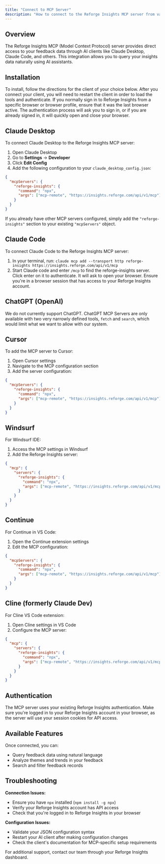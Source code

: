 ```yaml
---
title: "Connect to MCP Server"
description: "How to connect to the Reforge Insights MCP server from various AI clients."
---
```


## Overview

The Reforge Insights MCP (Model Context Protocol) server provides direct access to your feedback data through AI clients like Claude Desktop, Claude Code, and others. This integration allows you to query your insights data naturally using AI assistants.

## Installation

To install, follow the directions for the client of your choice below. After you connect your client, you will need to restart the client in order to load the tools and authenticate. If you normally sign in to Reforge Insights from a specific browser or browser profile, ensure that it was the last browser active. The authentication process will ask you to sign in, or if you are already signed in, it will quickly open and close your browser.

## Claude Desktop

To connect Claude Desktop to the Reforge Insights MCP server:

1. Open Claude Desktop
2. Go to **Settings** → **Developer**
3. Click **Edit Config**
4. Add the following configuration to your `claude_desktop_config.json`:

```json
{
  "mcpServers": {
    "reforge-insights": {
      "command": "npx",
      "args": ["mcp-remote", "https://insights.reforge.com/api/v1/mcp"]
    }
  }
}
```

If you already have other MCP servers configured, simply add the `"reforge-insights"` section to your existing `"mcpServers"` object.

## Claude Code

To connect Claude Code to the Reforge Insights MCP server:

1. In your terminal, run: `claude mcp add --transport http reforge-insights https://insights.reforge.com/api/v1/mcp`
2. Start Claude code and enter `/mcp` to find the reforge-insights server. Click enter on it to authenticate. It will ask to open your browser. Ensure you're in a browser session that has access to your Reforge Insights account.

## ChatGPT (OpenAI)

We do not currently support ChatGPT. ChatGPT MCP Servers are only available with two very narrowly defined tools, `fetch` and `search`, which would limit what we want to allow with our system.

## Cursor

To add the MCP server to Cursor:

1. Open Cursor settings
2. Navigate to the MCP configuration section
3. Add the server configuration:

```json
{
  "mcpServers": {
    "reforge-insights": {
      "command": "npx",
      "args": ["mcp-remote", "https://insights.reforge.com/api/v1/mcp"]
    }
  }
}
```

## Windsurf

For Windsurf IDE:

1. Access the MCP settings in Windsurf
2. Add the Reforge Insights server:

```json
{
  "mcp": {
    "servers": {
      "reforge-insights": {
        "command": "npx",
        "args": ["mcp-remote", "https://insights.reforge.com/api/v1/mcp"]
      }
    }
  }
}
```

## Continue

For Continue in VS Code:

1. Open the Continue extension settings
2. Edit the MCP configuration:

```json
{
  "mcpServers": {
    "reforge-insights": {
      "command": "npx",
      "args": ["mcp-remote", "https://insights.reforge.com/api/v1/mcp"]
    }
  }
}
```

## Cline (formerly Claude Dev)

For Cline VS Code extension:

1. Open Cline settings in VS Code
2. Configure the MCP server:

```json
{
  "mcp": {
    "servers": {
      "reforge-insights": {
        "command": "npx",
        "args": ["mcp-remote", "https://insights.reforge.com/api/v1/mcp"]
      }
    }
  }
}
```

## Authentication

The MCP server uses your existing Reforge Insights authentication. Make sure you're logged in to your Reforge Insights account in your browser, as the server will use your session cookies for API access.

## Available Features

Once connected, you can:

- Query feedback data using natural language
- Analyze themes and trends in your feedback
- Search and filter feedback records

## Troubleshooting

**Connection Issues:**

- Ensure you have `npx` installed (`npm install -g npx`)
- Verify your Reforge Insights account has API access
- Check that you're logged in to Reforge Insights in your browser

**Configuration Issues:**

- Validate your JSON configuration syntax
- Restart your AI client after making configuration changes
- Check the client's documentation for MCP-specific setup requirements

For additional support, contact our team through your Reforge Insights dashboard.
